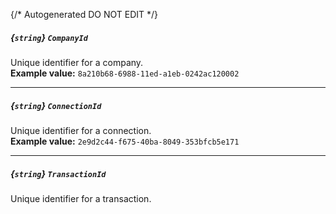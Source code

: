 {/* Autogenerated DO NOT EDIT  */}
##### *{`string`}* `CompanyId`
Unique identifier for a company.
<br/>
**Example value:** `8a210b68-6988-11ed-a1eb-0242ac120002`

---
##### *{`string`}* `ConnectionId`
Unique identifier for a connection.
<br/>
**Example value:** `2e9d2c44-f675-40ba-8049-353bfcb5e171`

---
##### *{`string`}* `TransactionId`
Unique identifier for a transaction.

